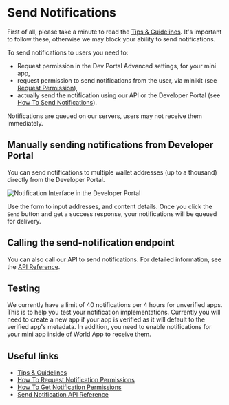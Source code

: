 # Send Notifications

First of all, please take a minute to read the [Tips & Guidelines](/mini-apps/notifications/tips-and-guidelines).
It's important to follow these, otherwise we may block your ability to send notifications.

To send notifications to users you need to:

-   Request permission in the Dev Portal Advanced settings, for your mini app,
-   request permission to send notifications from the user, via minikit (see [Request Permission](/mini-apps/commands/request-permission)),
-   actually send the notification using our API or the Developer Portal (see [How To Send Notifications](/mini-apps/notifications/how-to-send-notifications)).

Notifications are queued on our servers, users may not receive them immediately.

## Manually sending notifications from Developer Portal

You can send notifications to multiple wallet addresses (up to a thousand) directly from the Developer Portal.

![Notification Interface in the Developer Portal](/images/docs/mini-apps/commands/notifications-dev-portal.png)

Use the form to input addresses, and content details. Once you click the `Send` button and get a success response, your notifications will be queued for delivery.

## Calling the send-notification endpoint

You can also call our API to send notifications. For detailed information, see the [API Reference](/mini-apps/reference/api#send-notification).

## Testing

We currently have a limit of 40 notifications per 4 hours for unverified apps. This is to help you test your notification implementations.
Currently you will need to create a new app if your app is verified as it will default to the verified app's metadata. In addition, you need
to enable notifications for your mini app inside of World App to receive them.

## Useful links

-   [Tips & Guidelines](/mini-apps/notifications/guidelines)
-   [How To Request Notification Permissions](/mini-apps/commands/request-permission)
-   [How To Get Notification Permissions](/mini-apps/commands/get-permissions)
-   [Send Notification API Reference](/mini-apps/reference/api#send-notification)

